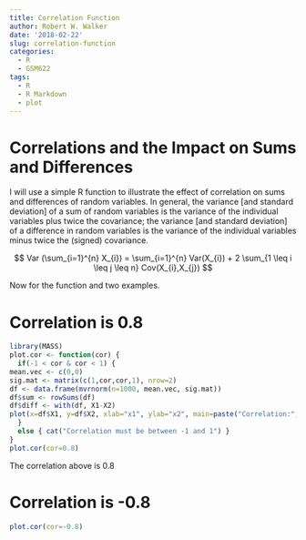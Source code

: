 ```yaml
---
title: Correlation Function
author: Robert W. Walker
date: '2018-02-22'
slug: correlation-function
categories:
  - R
  - GSM622
tags:
  - R
  - R Markdown
  - plot
---
```


# Correlations and the Impact on Sums and Differences

I will use a simple R function to illustrate the effect of correlation on sums and differences of random variables.  In general, the variance [and standard deviation] of a sum of random variables is the variance of the individual variables plus twice the covariance; the variance [and standard deviation] of a difference in random variables is the variance of the individual variables minus twice the (signed) covariance.

$$ Var (\sum_{i=1}^{n} X_{i}) = \sum_{i=1}^{n} Var(X_{i}) + 2 \sum_{1 \leq i \leq j \leq n} Cov(X_{i},X_{j}) $$

Now for the function and two examples.

# Correlation is 0.8

```r
library(MASS)
plot.cor <- function(cor) {
  if(-1 < cor & cor < 1) {
mean.vec <- c(0,0)
sig.mat <- matrix(c(1,cor,cor,1), nrow=2)
df <- data.frame(mvrnorm(n=1000, mean.vec, sig.mat))
df$sum <- rowSums(df)
df$diff <- with(df, X1-X2)
plot(x=df$X1, y=df$X2, xlab="x1", ylab="x2", main=paste("Correlation:",cor), sub=paste("Std. Dev: Sum",round(sd(df$sum), digits=3)," Difference:",round(sd(df$diff), digits=3)))
  }
  else { cat("Correlation must be between -1 and 1") }
}
plot.cor(cor=0.8)
```

The correlation above is 0.8

# Correlation is -0.8

```r
plot.cor(cor=-0.8)
```

